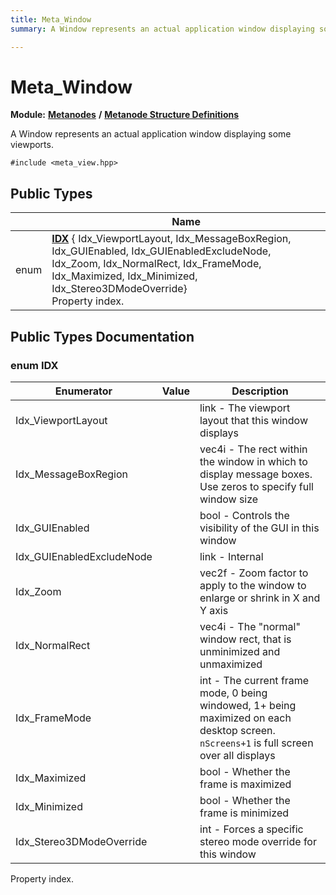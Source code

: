 ```yaml
---
title: Meta_Window
summary: A Window represents an actual application window displaying some viewports. 

---
```


# Meta_Window

**Module:** **[Metanodes](../Modules/group__api__metanodes.mdx)** **/** **[Metanode Structure Definitions](../Modules/group__api__metadefs.mdx)**



A Window represents an actual application window displaying some viewports. 


`#include <meta_view.hpp>`

## Public Types

|                | Name           |
| -------------- | -------------- |
| enum| **[IDX](../Classes/struct_meta___window.mdx#enum-idx)** { Idx_ViewportLayout, Idx_MessageBoxRegion, Idx_GUIEnabled, Idx_GUIEnabledExcludeNode, Idx_Zoom, Idx_NormalRect, Idx_FrameMode, Idx_Maximized, Idx_Minimized, Idx_Stereo3DModeOverride}<br />Property index.  |

## Public Types Documentation

### enum IDX

| Enumerator | Value | Description |
| ---------- | ----- | ----------- |
| Idx_ViewportLayout | | link - The viewport layout that this window displays   |
| Idx_MessageBoxRegion | | vec4i - The rect within the window in which to display message boxes. Use zeros to specify full window size   |
| Idx_GUIEnabled | | bool - Controls the visibility of the GUI in this window   |
| Idx_GUIEnabledExcludeNode | | link - Internal   |
| Idx_Zoom | | vec2f - Zoom factor to apply to the window to enlarge or shrink in X and Y axis   |
| Idx_NormalRect | | vec4i - The "normal" window rect, that is unminimized and unmaximized   |
| Idx_FrameMode | | int - The current frame mode, 0 being windowed, 1+ being maximized on each desktop screen. `nScreens+1` is full screen over all displays   |
| Idx_Maximized | | bool - Whether the frame is maximized   |
| Idx_Minimized | | bool - Whether the frame is minimized   |
| Idx_Stereo3DModeOverride | | int - Forces a specific stereo mode override for this window   |



Property index. 

